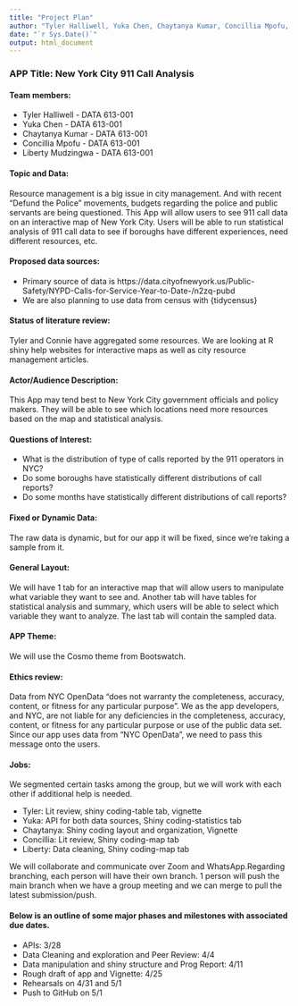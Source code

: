 ```yaml
---
title: "Project Plan"
author: "Tyler Halliwell, Yuka Chen, Chaytanya Kumar, Concillia Mpofu, Liberty Mudzingwa"
date: "`r Sys.Date()`"
output: html_document
---
```


### APP Title: New York City 911 Call Analysis

#### Team members:

 - Tyler Halliwell - DATA 613-001
 - Yuka Chen - DATA 613-001
 - Chaytanya Kumar - DATA 613-001
 - Concillia Mpofu - DATA 613-001
 - Liberty Mudzingwa - DATA 613-001

#### Topic and Data:

Resource management is a big issue in city management. And with recent "Defund the Police" movements, budgets regarding the police and public servants are being questioned. This App will allow users to see 911 call data on an interactive map of New York City. Users will be able to run statistical analysis of 911 call data to see if boroughs have different experiences, need different resources, etc. 

#### Proposed data sources: 

 - Primary source of data is https://data.cityofnewyork.us/Public-Safety/NYPD-Calls-for-Service-Year-to-Date-/n2zq-pubd
 - We are also planning to use data from census with {tidycensus}


#### Status of literature review: 

Tyler and Connie have aggregated some resources. We are looking at R shiny help websites for interactive maps as well as city resource management articles. 

#### Actor/Audience Description: 

This App may tend best to New York City government officials and policy makers. They will be able to see which locations need more resources based on the map and statistical analysis.

#### Questions of Interest:

 - What is the distribution of type of calls reported by the 911 operators in NYC?
 - Do some boroughs have statistically different distributions of call reports?
 - Do some months have statistically different distributions of call reports?

#### Fixed or Dynamic Data:

The raw data is dynamic, but for our app it will be fixed, since we're taking a sample from it.

#### General Layout:

We will have 1 tab for an interactive map that will allow users to manipulate what variable they want to see and.
Another tab will have tables for statistical analysis and summary, which users will be able to select which variable they want to analyze. The last tab will contain the sampled data.

#### APP Theme: 

We will use the Cosmo theme from Bootswatch.

#### Ethics review:

Data from NYC OpenData "does not warranty the completeness, accuracy, content, or fitness for any particular purpose". We as the app developers, and NYC,  are not liable for any deficiencies in the completeness, accuracy, content, or fitness for any particular purpose or use of the public data set. Since our app uses data from "NYC OpenData", we need to pass this message onto the users. 

#### Jobs:

We segmented certain tasks among the group, but we will work with each other if additional help is needed.

 - Tyler: Lit review, shiny coding-table tab, vignette
 - Yuka: API for both data sources, Shiny coding-statistics tab
 - Chaytanya: Shiny coding layout and organization, Vignette
 - Concillia: Lit review, Shiny coding-map tab
 - Liberty: Data cleaning, Shiny coding-map tab

We will collaborate and communicate over Zoom and WhatsApp.Regarding branching, each person will have their own branch. 1 person will push the main branch when we have a group meeting and we can merge to pull the latest submission/push.

#### Below is an outline of some major phases and milestones with associated due dates.

 - APIs: 3/28
 - Data Cleaning and exploration and Peer Review: 4/4
 - Data manipulation and shiny structure and Prog Report: 4/11
 - Rough draft of app and Vignette: 4/25
 - Rehearsals on 4/31 and 5/1
 - Push to GitHub on 5/1
